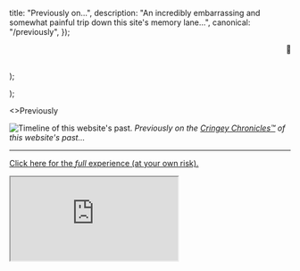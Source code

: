 
  title: "Previously on...",
  description: "An incredibly embarrassing and somewhat painful trip down this site's memory lane...",
  canonical: "/previously",
});

  <Marquee>
    <span className="leading-none">
      🚨 Trigger warning: excessive marquees, animated GIFs, Comic Sans, popups,{" "}
      <code className="text-[0.9rem] font-normal">
        color: <span style={{ color: "#32cd32" }}>limegreen</span>
      </code>{" "}
      ahead...
    </span>
  </Marquee>
);

  <style>
    {`
      body {
        cursor: url("data:image/png;base64,iVBORw0KGgoAAAANSUhEUgAAACAAAAAgCAYAAABzenr0AAAAZklEQVR4AWIAgn/uBT6A9uoAAwAQiIJo97/0Rgy0ANoJH8MPeEgtqwPQEACqCoQHAKECQKgAECoAhAoAoQJAqAAQxh1oPQfcW3kJpxHtL1AAHAwEwwdYiH8BIEgBTBRAAAEEEEAAG7mRt30hEhoLAAAAAElFTkSuQmCC") 2 1, auto;
      }
      a, button {
        cursor: url("data:image/png;base64,iVBORw0KGgoAAAANSUhEUgAAACAAAAAgAgMAAAAOFJJnAAAACVBMVEVHcEwAAAD///8W1S+BAAAAAXRSTlMAQObYZgAAAEdJREFUeAFjoAVghTGkHIhghMAYmQEwxlIYYxlYlSiQMQEsELUKyli1ahWYwQZjMGIwGLKQGA4QA1EYEP0rGVAZrKGhSF4BAHw/HsVwshytAAAAAElFTkSuQmCC") 16 12, auto;
      }
      main {
        font-family: ${ComicNeue.style.fontFamily}, var(--font-sans);
        font-weight: 700;
        font-size: 1em;
        text-align: center;
      }
      main iframe + p em,
      main img + em {
        display: block;
        text-align: center;
        font-style: normal;
        font-size: 0.95em;
        font-weight: 700;
      }
    `}
  </style>
);

<PageStyles />

<PageTitle canonical="/previously" className="font-semibold">
  <>Previously</>
</PageTitle>

![Timeline of this website's past.](./images/wayback.png)
_Previously on the [Cringey Chronicles&trade;](https://web.archive.org/web/20010501000000*/jakejarvis.com) of this website's past..._

---

<WarningMarquee />

[<Win95Icon className="inline size-4 align-text-top" /> Click here for the _full_ experience (at your own risk).](https://y2k.pages.dev)

<iframe
  src="https://jakejarvis.github.io/my-first-website/"
  title="My Terrible, Horrible, No Good, Very Bad First Website"
  className="border-ring h-[500px] w-full border-2"
/>
_[November 2001](https://jakejarvis.github.io/my-first-website/) ([view
source](https://github.com/jakejarvis/my-first-website))_

---

![February 2002](./images/2002_02.png)
_February 2002_

---

![October 2002](./images/2002_10.png)
_October 2002_

---

![August 2003](./images/2003_08.png)
_August 2003_

---

![November 2004](./images/2004_11.png)
_November 2004_

---

![April 2006](./images/2006_04.png)
_April 2006_

---

![May 2006](./images/2006_05.png)
_May 2006_

---

![January 2007](./images/2007_01.png)
_January 2007_

---

![April 2007](./images/2007_04.png)
_April 2007_

---

![May 2007](./images/2007_05.png)
_May 2007_

---

![July 2009](./images/2009_07.png)
_July 2009_

---

![September 2012](./images/2012_09.png)
_[September 2012](https://focused-knuth-7bc10d.netlify.app/) ([view source](https://github.com/jakejarvis/jarv.is/tree/v1))_

---

![April 2018](./images/2018_04.png)
_[April 2018](https://hungry-mayer-40e790.netlify.app/) ([view source](https://github.com/jakejarvis/jarv.is/tree/v2))_

---

![March 2020](./images/2020_03.png)
_[March 2020](https://quiet-truffle-92842d.netlify.app/) ([view source](https://github.com/jakejarvis/jarv.is-hugo))_
